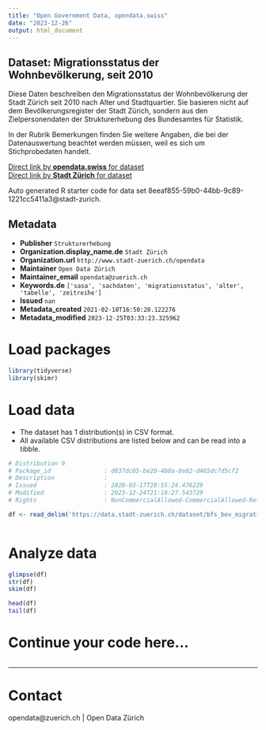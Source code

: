 ```yaml
---
title: "Open Government Data, opendata.swiss"
date: "2023-12-26"
output: html_document
---
```


## Dataset: Migrationsstatus der Wohnbevölkerung, seit 2010

Diese Daten beschreiben den Migrationsstatus der Wohnbevölkerung der Stadt Zürich seit 2010 nach Alter und Stadtquartier. Sie basieren nicht auf dem Bevölkerungsregister der Stadt Zürich, sondern aus den Zielpersonendaten der Strukturerhebung des Bundesamtes für Statistik.

In der Rubrik Bemerkungen finden Sie weitere Angaben, die bei der Datenauswertung beachtet werden müssen, weil es sich um Stichprobedaten handelt.


[Direct link by **opendata.swiss** for dataset](https://opendata.swiss/de/dataset/migrationsstatus-der-wohnbevolkerung-seit-20101)<br>
[Direct link by **Stadt Zürich** for dataset](https://data.stadt-zuerich.ch/dataset/bfs_bev_migrationsstatus_alter_quartier_seit2010_od5307)

Auto generated R starter code for data set 8eeaf855-59b0-44bb-9c89-1221cc5411a3@stadt-zurich.

## Metadata

- **Publisher** `Strukturerhebung`
- **Organization.display_name.de** `Stadt Zürich`
- **Organization.url** `http://www.stadt-zuerich.ch/opendata`
- **Maintainer** `Open Data Zürich`
- **Maintainer_email** `opendata@zuerich.ch`
- **Keywords.de** `['sasa', 'sachdaten', 'migrationsstatus', 'alter', 'tabelle', 'zeitreihe']`
- **Issued** `nan`
- **Metadata_created** `2021-02-10T16:50:20.122276`
- **Metadata_modified** `2023-12-25T03:33:23.325962`


# Load packages

```r

library(tidyverse)
library(skimr)

```

# Load data

-   The dataset has 1 distribution(s) in CSV format.
-   All available CSV distributions are listed below and can be read into a tibble.

```r

# Distribution 0
# Package_id               : d037dc05-be20-4b8a-8e82-d465dc7d5cf2
# Description              : 
# Issued                   : 2020-03-17T20:55:24.476229
# Modified                 : 2023-12-24T21:18:27.543729
# Rights                   : NonCommercialAllowed-CommercialAllowed-ReferenceNotRequired

df <- read_delim('https://data.stadt-zuerich.ch/dataset/bfs_bev_migrationsstatus_alter_quartier_seit2010_od5307/download/BEV530OD5307.csv')



```

# Analyze data

```r

glimpse(df)
str(df)
skim(df)

head(df)
tail(df)

```

# Continue your code here...

```r

```

------------------------------------------------------------------------

# Contact

opendata@zuerich.ch | Open Data Zürich
